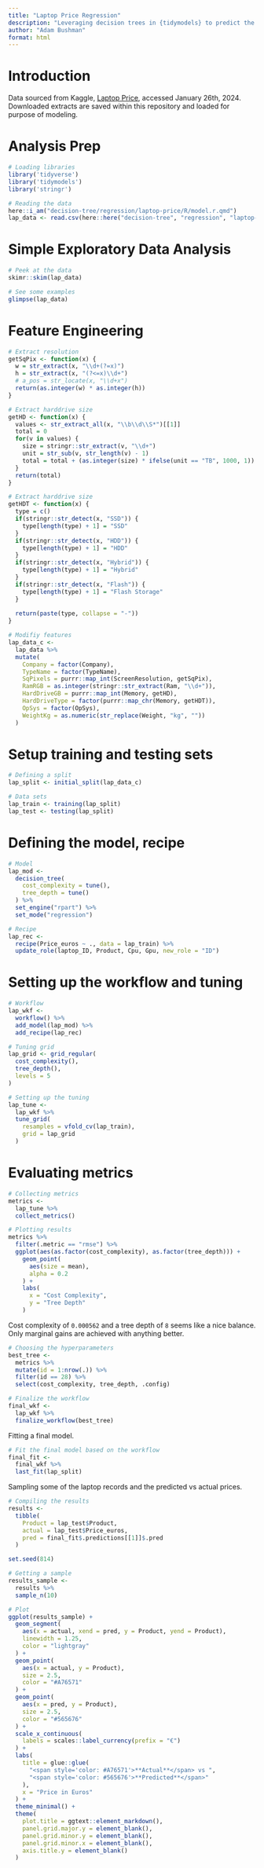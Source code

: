```yaml
---
title: "Laptop Price Regression"
description: "Leveraging decision trees in {tidymodels} to predict the price of laptops"
author: "Adam Bushman"
format: html
---
```



# Introduction

Data sourced from Kaggle,
[Laptop Price](https://www.kaggle.com/datasets/muhammetvarl/laptop-price), accessed January 26th, 2024. Downloaded extracts are saved within this repository and loaded for purpose of modeling.

# Analysis Prep

```r

# Loading libraries
library('tidyverse')
library('tidymodels')
library('stringr')

# Reading the data
here::i_am("decision-tree/regression/laptop-price/R/model.r.qmd")
lap_data <- read.csv(here::here("decision-tree", "regression", "laptop-price", "laptop_price.csv"))

```


# Simple Exploratory Data Analysis

```r

# Peek at the data
skimr::skim(lap_data)

# See some examples
glimpse(lap_data)

```

# Feature Engineering

```r

# Extract resolution
getSqPix <- function(x) {
  w = str_extract(x, "\\d+(?=x)")
  h = str_extract(x, "(?<=x)\\d+")
  # a_pos = str_locate(x, "\\d+x")
  return(as.integer(w) * as.integer(h))
}

# Extract harddrive size
getHD <- function(x) {
  values <- str_extract_all(x, "\\b\\d\\S*")[[1]]
  total = 0
  for(v in values) {
    size = stringr::str_extract(v, "\\d+")
    unit = str_sub(v, str_length(v) - 1)
    total = total + (as.integer(size) * ifelse(unit == "TB", 1000, 1))
  }
  return(total)
}

# Extract harddrive size
getHDT <- function(x) {
  type = c()
  if(stringr::str_detect(x, "SSD")) {
    type[length(type) + 1] = "SSD"
  }
  if(stringr::str_detect(x, "HDD")) {
    type[length(type) + 1] = "HDD"
  }
  if(stringr::str_detect(x, "Hybrid")) {
    type[length(type) + 1] = "Hybrid"
  }
  if(stringr::str_detect(x, "Flash")) {
    type[length(type) + 1] = "Flash Storage"
  }
  
  return(paste(type, collapse = "-"))
}

# Modifiy features
lap_data_c <- 
  lap_data %>%
  mutate(
    Company = factor(Company), 
    TypeName = factor(TypeName), 
    SqPixels = purrr::map_int(ScreenResolution, getSqPix), 
    RamRGB = as.integer(stringr::str_extract(Ram, "\\d+")), 
    HardDriveGB = purrr::map_int(Memory, getHD), 
    HardDriveType = factor(purrr::map_chr(Memory, getHDT)), 
    OpSys = factor(OpSys), 
    WeightKg = as.numeric(str_replace(Weight, "kg", ""))
  )

```


# Setup training and testing sets

```r

# Defining a split
lap_split <- initial_split(lap_data_c)

# Data sets
lap_train <- training(lap_split)
lap_test <- testing(lap_split)

```


# Defining the model, recipe

```r

# Model
lap_mod <- 
  decision_tree(
    cost_complexity = tune(),
    tree_depth = tune()
  ) %>%
  set_engine("rpart") %>%
  set_mode("regression")

# Recipe
lap_rec <-
  recipe(Price_euros ~ ., data = lap_train) %>%
  update_role(laptop_ID, Product, Cpu, Gpu, new_role = "ID")

```

# Setting up the workflow and tuning

```r

# Workflow
lap_wkf <- 
  workflow() %>%
  add_model(lap_mod) %>%
  add_recipe(lap_rec)

# Tuning grid
lap_grid <- grid_regular(
  cost_complexity(),
  tree_depth(),
  levels = 5
)

# Setting up the tuning
lap_tune <- 
  lap_wkf %>%
  tune_grid(
    resamples = vfold_cv(lap_train), 
    grid = lap_grid
  )

```

# Evaluating metrics

```r

# Collecting metrics
metrics <- 
  lap_tune %>% 
  collect_metrics() 

# Plotting results
metrics %>%
  filter(.metric == "rmse") %>%
  ggplot(aes(as.factor(cost_complexity), as.factor(tree_depth))) +
    geom_point(
      aes(size = mean), 
      alpha = 0.2
    ) +
    labs(
      x = "Cost Complexity", 
      y = "Tree Depth"
    )

```

Cost complexity of `0.000562` and a tree depth of `8` seems like a nice balance. Only marginal gains are achieved with anything better.

```r

# Choosing the hyperparameters
best_tree <- 
  metrics %>%
  mutate(id = 1:nrow(.)) %>%
  filter(id == 28) %>%
  select(cost_complexity, tree_depth, .config)

# Finalize the workflow
final_wkf <- 
  lap_wkf %>% 
  finalize_workflow(best_tree)

```

Fitting a final model.

```r

# Fit the final model based on the workflow
final_fit <- 
  final_wkf %>%
  last_fit(lap_split) 

```


Sampling some of the laptop records and the predicted vs actual prices.

```r

# Compiling the results
results <- 
  tibble(
    Product = lap_test$Product, 
    actual = lap_test$Price_euros, 
    pred = final_fit$.predictions[[1]]$.pred
  )

set.seed(814)

# Getting a sample
results_sample <-
  results %>%
  sample_n(10)

```

```r

# Plot
ggplot(results_sample) +
  geom_segment(
    aes(x = actual, xend = pred, y = Product, yend = Product), 
    linewidth = 1.25, 
    color = "lightgray"
  ) +
  geom_point(
    aes(x = actual, y = Product), 
    size = 2.5, 
    color = "#A76571"
  ) +
  geom_point(
    aes(x = pred, y = Product), 
    size = 2.5, 
    color = "#565676"
  ) +
  scale_x_continuous(
    labels = scales::label_currency(prefix = "€")
  ) +
  labs(
    title = glue::glue(
      "<span style='color: #A76571'>**Actual**</span> vs ", 
      "<span style='color: #565676'>**Predicted**</span>" 
    ), 
    x = "Price in Euros"
  ) +
  theme_minimal() +
  theme(
    plot.title = ggtext::element_markdown(), 
    panel.grid.major.y = element_blank(), 
    panel.grid.minor.y = element_blank(), 
    panel.grid.minor.x = element_blank(), 
    axis.title.y = element_blank()
  )

```


